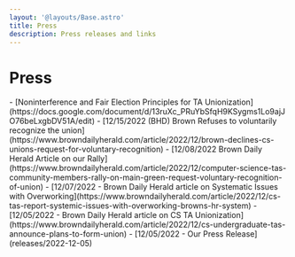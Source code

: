 ```yaml
---
layout: '@layouts/Base.astro'
title: Press
description: Press releases and links
---
```



# Press

<div class="PressPage">
  - [Noninterference and Fair Election Principles for TA
  Unionization](https://docs.google.com/document/d/13ruXc_PRuYbSfqH9KSygms1Lo9ajJO76beLxgbDV51A/edit)
  - [12/15/2022 (BHD) Brown Refuses to voluntarily recognize the
  union](https://www.browndailyherald.com/article/2022/12/brown-declines-cs-unions-request-for-voluntary-recognition)
  - [12/08/2022 Brown Daily Herald Article on our
  Rally](https://www.browndailyherald.com/article/2022/12/computer-science-tas-community-members-rally-on-main-green-request-voluntary-recognition-of-union)
  - [12/07/2022 - Brown Daily Herald article on Systematic Issues with
  Overworking](https://www.browndailyherald.com/article/2022/12/cs-tas-report-systemic-issues-with-overworking-browns-hr-system)
  - [12/05/2022 - Brown Daily Herald article on CS TA
  Unionization](https://www.browndailyherald.com/article/2022/12/cs-undergraduate-tas-announce-plans-to-form-union)
  - [12/05/2022 - Our Press Release](releases/2022-12-05)
</div>
